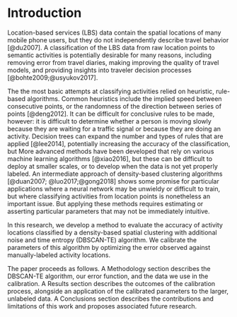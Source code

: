 # Introduction

Location-based services (LBS) data contain the spatial locations of many mobile
phone users, but they do not independently describe travel behavior [@du2007]. A 
classification of the LBS data from raw location points to semantic activities
is potentially desirable for many reasons, including removing error from travel diaries, 
making improving the quality of travel models, and providing insights into
traveler decision processes [@bohte2009;@usyukov2017]. 

The the most basic attempts at classifying activities relied on heuristic, rule-based
algorithms. 
Common heuristics include the implied speed between consecutive points, or the randomness of 
the direction between series of points [@deng2012].
It can be difficult for conclusive rules to be made, however: it is difficult 
to determine whether a person is moving slowly because they are waiting for a
traffic signal or because they are doing an activity. 
Decision trees can expand the number and types of rules that are applied [@lee2014],
potentially increasing the accuracy of the classification, but 
More advanced methods have been developed that rely on various 
machine learning algorithms [@xiao2016], but these can be difficult to deploy at 
smaller scales, or to develop when the data is not yet properly labeled.
An intermediate approach of density-based clustering algorithms [@duan2007; @luo2017;@gong2018] 
shows some promise for
particular applications where a neural network may be unwieldy or difficult to
train, but where classifying activities from location points is nonetheless
an important issue. But applying these methods requires estimating or asserting
particular parameters that may not be immediately intuitive.

In this research, we develop a method to evaluate the accuracy of activity locations
classified by a density-based spatial clustering with additional noise and time entropy
(DBSCAN-TE) algorithm. We calibrate the parameters of this algorithm by optimizing 
the error observed against manually-labeled activity locations.

The paper proceeds as follows. A Methodology section describes the DBSCAN-TE algorithm,
our error function, and the data we use in the calibration. A Results section describes
the outcomes of the calibration process, alongside an application of the calibrated
parameters to the larger, unlabeled data. A Conclusions section describes the
contributions and limitations of this work and proposes associated future research.

